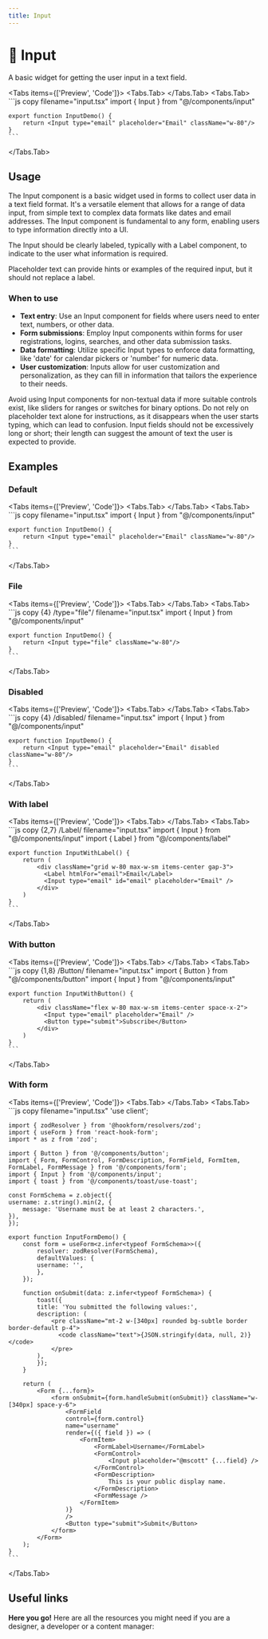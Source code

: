 ```yaml
---
title: Input
---
```



# 💠 Input

A basic widget for getting the user input in a text field.

<Tabs items={['Preview', 'Code']}>
  <Tabs.Tab>
    <InputPreview />
  </Tabs.Tab>
  <Tabs.Tab>
    ```js copy filename="input.tsx"
    import { Input } from "@/components/input"
 
    export function InputDemo() {
        return <Input type="email" placeholder="Email" className="w-80"/>
    }
    ```
  </Tabs.Tab>
</Tabs>

## Usage

The Input component is a basic widget used in forms to collect user data in a text field format. It's a versatile element that allows for a range of data input, from simple text to complex data formats like dates and email addresses. The Input component is fundamental to any form, enabling users to type information directly into a UI.

The Input should be clearly labeled, typically with a Label component, to indicate to the user what information is required. 

Placeholder text can provide hints or examples of the required input, but it should not replace a label.

### When to use
- **Text entry**: Use an Input component for fields where users need to enter text, numbers, or other data.
- **Form submissions**: Employ Input components within forms for user registrations, logins, searches, and other data submission tasks.
- **Data formatting**: Utilize specific Input types to enforce data formatting, like 'date' for calendar pickers or 'number' for numeric data.
- **User customization**: Inputs allow for user customization and personalization, as they can fill in information that tailors the experience to their needs.

Avoid using Input components for non-textual data if more suitable controls exist, like sliders for ranges or switches for binary options. Do not rely on placeholder text alone for instructions, as it disappears when the user starts typing, which can lead to confusion. Input fields should not be excessively long or short; their length can suggest the amount of text the user is expected to provide.

## Examples

### Default

<Tabs items={['Preview', 'Code']}>
  <Tabs.Tab>
    <InputPreview />
  </Tabs.Tab>
  <Tabs.Tab>
    ```js copy filename="input.tsx"
    import { Input } from "@/components/input"
 
    export function InputDemo() {
        return <Input type="email" placeholder="Email" className="w-80"/>
    }
    ```
  </Tabs.Tab>
</Tabs>

### File

<Tabs items={['Preview', 'Code']}>
  <Tabs.Tab>
    <InputFile />
  </Tabs.Tab>
  <Tabs.Tab>
    ```js copy {4} /type="file"/ filename="input.tsx"
    import { Input } from "@/components/input"
 
    export function InputDemo() {
        return <Input type="file" className="w-80"/>
    }
    ```
  </Tabs.Tab>
</Tabs>

### Disabled

<Tabs items={['Preview', 'Code']}>
  <Tabs.Tab>
    <InputDisabled />
  </Tabs.Tab>
  <Tabs.Tab>
    ```js copy {4} /disabled/ filename="input.tsx"
    import { Input } from "@/components/input"
 
    export function InputDemo() {
        return <Input type="email" placeholder="Email" disabled className="w-80"/>
    }
    ```
  </Tabs.Tab>
</Tabs>

### With label

<Tabs items={['Preview', 'Code']}>
  <Tabs.Tab>
    <InputWithLabel />
  </Tabs.Tab>
  <Tabs.Tab>
    ```js copy {2,7} /Label/ filename="input.tsx"
    import { Input } from "@/components/input"
    import { Label } from "@/components/label"
    
    export function InputWithLabel() {
        return (
            <div className="grid w-80 max-w-sm items-center gap-3">
              <Label htmlFor="email">Email</Label>
              <Input type="email" id="email" placeholder="Email" />
            </div>
        )
    }
    ```
  </Tabs.Tab>
</Tabs>

### With button

<Tabs items={['Preview', 'Code']}>
  <Tabs.Tab>
    <InputWithButton />
  </Tabs.Tab>
  <Tabs.Tab>
    ```js copy {1,8} /Button/ filename="input.tsx"
    import { Button } from "@/components/button"
    import { Input } from "@/components/input"
    
    export function InputWithButton() {
        return (
            <div className="flex w-80 max-w-sm items-center space-x-2">
              <Input type="email" placeholder="Email" />
              <Button type="submit">Subscribe</Button>
            </div>
        )
    }
    ```
  </Tabs.Tab>
</Tabs>

### With form

<Tabs items={['Preview', 'Code']}>
  <Tabs.Tab>
    <InputWithForm />
  </Tabs.Tab>
  <Tabs.Tab>
    ```js copy filename="input.tsx"
    'use client';

    import { zodResolver } from '@hookform/resolvers/zod';
    import { useForm } from 'react-hook-form';
    import * as z from 'zod';

    import { Button } from '@/components/button';
    import { Form, FormControl, FormDescription, FormField, FormItem, FormLabel, FormMessage } from '@/components/form';
    import { Input } from '@/components/input';
    import { toast } from '@/components/toast/use-toast';

    const FormSchema = z.object({
    username: z.string().min(2, {
        message: 'Username must be at least 2 characters.',
    }),
    });

    export function InputFormDemo() {
        const form = useForm<z.infer<typeof FormSchema>>({
            resolver: zodResolver(FormSchema),
            defaultValues: {
            username: '',
            },
        });

        function onSubmit(data: z.infer<typeof FormSchema>) {
            toast({
            title: 'You submitted the following values:',
            description: (
                <pre className="mt-2 w-[340px] rounded bg-subtle border border-default p-4">
                  <code className="text">{JSON.stringify(data, null, 2)}</code>
                </pre>
            ),
            });
        }

        return (
            <Form {...form}>
                <form onSubmit={form.handleSubmit(onSubmit)} className="w-[340px] space-y-6">
                    <FormField
                    control={form.control}
                    name="username"
                    render={({ field }) => (
                        <FormItem>
                            <FormLabel>Username</FormLabel>
                            <FormControl>
                                <Input placeholder="@mscott" {...field} />
                            </FormControl>
                            <FormDescription>
                                This is your public display name.
                            </FormDescription>
                            <FormMessage />
                        </FormItem>
                    )}
                    />
                    <Button type="submit">Submit</Button>
                </form>
            </Form>
        );
    }
    ```
  </Tabs.Tab>
</Tabs>

## Useful links

**Here you go!** Here are all the resources you might need if you are a designer, a developer or a content manager:

<Cards className='mt-8'>
  <Card
    title="🤖 Storybook"
    href="https://www.stories.fusillo.design/?path=/docs/components-input--documentation"
  />
  <Card
    title="🪄 Figma"
    href="https://www.figma.com/file/acdO58jx9zgGfkKu6htrx2/%F0%9F%94%B5-Fusillo-Design-System?type=design&node-id=540%3A8867&mode=design&t=7r34RfU06jHXNJDx-1"
  />
</Cards>